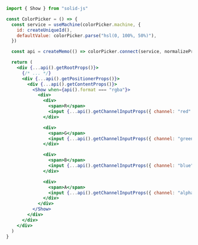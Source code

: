```jsx {16-38}
import { Show } from "solid-js"

const ColorPicker = () => {
  const service = useMachine(colorPicker.machine, {
    id: createUniqueId(),
    defaultValue: colorPicker.parse("hsl(0, 100%, 50%)"),
  })

  const api = createMemo(() => colorPicker.connect(service, normalizeProps))

  return (
    <div {...api().getRootProps()}>
      {/* ... */}
      <div {...api().getPositionerProps()}>
        <div {...api().getContentProps()}>
          <Show when={api().format === "rgba"}>
            <div>
              <div>
                <span>R</span>
                <input {...api().getChannelInputProps({ channel: "red" })} />
              </div>

              <div>
                <span>G</span>
                <input {...api().getChannelInputProps({ channel: "green" })} />
              </div>

              <div>
                <span>B</span>
                <input {...api().getChannelInputProps({ channel: "blue" })} />
              </div>

              <div>
                <span>A</span>
                <input {...api().getChannelInputProps({ channel: "alpha" })} />
              </div>
            </div>
          </Show>
        </div>
      </div>
    </div>
  )
}
```
